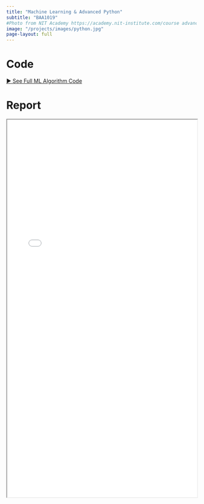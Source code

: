 ```yaml
---
title: "Machine Learning & Advanced Python"
subtitle: "BAA1019"
#Photo from NIT Academy https://academy.nit-institute.com/course advanced-python-programming/
image: "/projects/images/python.jpg"
page-layout: full
---
```


# Code
[► See Full ML Algorithm Code](ml code/ml_code.qmd){.btn .btn-primary}

# Report
<iframe width="100%" height="1000" src=pdfs/adv_python.pdf> </iframe>